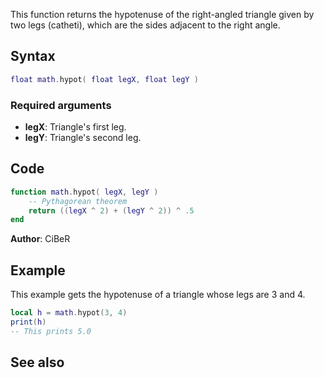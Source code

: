 
{{Useful Function}}
This function returns the hypotenuse of the right-angled triangle given by two legs (catheti), which are the sides adjacent to the right angle.

==Syntax==
<syntaxhighlight lang="lua">float math.hypot( float legX, float legY )</syntaxhighlight>

===Required arguments===
* '''legX''': Triangle's first leg.
* '''legY''': Triangle's second leg.

==Code==
<syntaxhighlight lang="lua">
function math.hypot( legX, legY )
    -- Pythagorean theorem
    return ((legX ^ 2) + (legY ^ 2)) ^ .5
end
</syntaxhighlight>
'''Author''': CiBeR

==Example==
This example gets the hypotenuse of a triangle whose legs are 3 and 4.
<syntaxhighlight lang="lua">
local h = math.hypot(3, 4)
print(h)
-- This prints 5.0
</syntaxhighlight>

==See also==
{{Useful_Functions}}